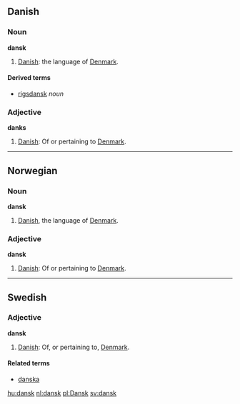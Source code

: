 ==Danish==
===Noun===
'''dansk'''

# [[Danish]]: the language of [[Denmark]].

====Derived terms====
*[[rigsdansk]] ''noun''

===Adjective===
'''danks'''

# [[Danish]]: Of or pertaining to [[Denmark]].

----

==Norwegian==
===Noun===
'''dansk'''

# [[Danish]], the language of [[Denmark]].

===Adjective===
'''dansk'''

# [[Danish]]: Of or pertaining to [[Denmark]].

----

==Swedish==
{{sv-mermest|dansk|danskt|danske|danska}}
===Adjective===
'''dansk'''

# [[Danish]]: Of, or pertaining to, [[Denmark]].

====Related terms====
*[[danska#Noun|danska]]

[[hu:dansk]]
[[nl:dansk]]
[[pl:Dansk]]
[[sv:dansk]]